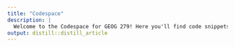 ```yaml
---
title: "Codespace"
description: |
  Welcome to the Codespace for GEOG 279! Here you'll find code snippets, resources, and examples to help you with the course assignments.
output: distill::distill_article
---
```


